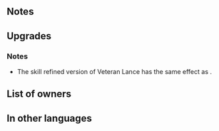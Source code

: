 {{Weapon Infobox
|tagid=SID_古強者の槍
|weaponType=Lance
|might=16
|range=1
|effect=If foe initiates combat or, at start of combat, if foe's HP ≥ 70%, grants Atk/Res+5 to unit during combat.
|cost=400
|exclusive=1
|userVersion1=Weapon
|userVersion2=Gleam
|statModifiers=0,16,0,0,0
|required=-
|refinePaths=default
|refineSP=400
|refineMedals=500
|refineDews=200
|effectSkill1=At start of turn, if any foe's Res ≤ unit's Res-3 and that foe is adjacent to another foe, inflicts Atk-7 on that foe through its next action.
|iconSkill1=Sabotage Atk W.png
|tagidExtraSkill1=混
|properties=
}}
==Notes==
{{IfFoeInitiates}}
{{Temporary buffs}}
==Upgrades==
{{Weapon Upgrade List}}
===Notes===
* The skill refined version of Veteran Lance has the same effect as {{St|Sabotage Atk 3}}.
{{Penalties}}
==List of owners==
{{Skill Hero List}}
==In other languages==
{{OtherLanguages
|english=Veteran Lance
|japanese=古強者の槍
|german=Veteranenlanze
|spanishEU=Lanza veterano
|spanishLA=Lanza veterano
|french=Lance de vétéran
|italian=Lancia vissuta
|chineseTW=古強者之槍
|portuguese=Lança veterana
}}
{{Weapons Navbox}}